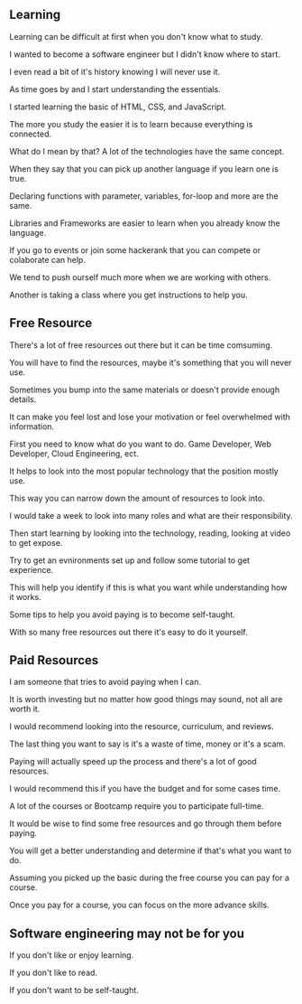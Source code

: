 ## Learning

Learning can be difficult at first when you don't know what to study.

I wanted to become a software engineer but I didn't know where to start.

I even read a bit of it's history knowing I will never use it.

As time goes by and I start understanding the essentials.

I started learning the basic of HTML, CSS, and JavaScript.

The more you study the easier it is to learn because everything is connected.

What do I mean by that? A lot of the technologies have the same concept.

When they say that you can pick up another language if you learn one is true.

Declaring functions with parameter, variables, for-loop and more are the same.

Libraries and Frameworks are easier to learn when you already know the language.

If you go to events or join some hackerank that you can compete or colaborate can help.

We tend to push ourself much more when we are working with others.

Another is taking a class where you get instructions to help you.

## Free Resource

There's a lot of free resources out there but it can be time comsuming.

You will have to find the resources, maybe it's something that you will never use.

Sometimes you bump into the same materials or doesn't provide enough details.

It can make you feel lost and lose your motivation or feel overwhelmed with information.

First you need to know what do you want to do. Game Developer, Web Developer, Cloud Engineering, ect.

It helps to look into the most popular technology that the position mostly use.

This way you can narrow down the amount of resources to look into.

I would take a week to look into many roles and what are their responsibility.

Then start learning by looking into the technology, reading, looking at video to get expose.

Try to get an evnironments set up and follow some tutorial to get experience.

This will help you identify if this is what you want while understanding how it works.

Some tips to help you avoid paying is to become self-taught.

With so many free resources out there it's easy to do it yourself.

## Paid Resources

I am someone that tries to avoid paying when I can.

It is worth investing but no matter how good things may sound, not all are worth it.

I would recommend looking into the resource, curriculum, and reviews.

The last thing you want to say is it's a waste of time, money or it's a scam.

Paying will actually speed up the process and there's a lot of good resources.

I would recommend this if you have the budget and for some cases time.

A lot of the courses or Bootcamp require you to participate full-time.

It would be wise to find some free resources and go through them before paying.

You will get a better understanding and determine if that's what you want to do.

Assuming you picked up the basic during the free course you can pay for a course.

Once you pay for a course, you can focus on the more advance skills.

## Software engineering may not be for you

If you don't like or enjoy learning.

If you don't like to read.

If you don't want to be self-taught.
